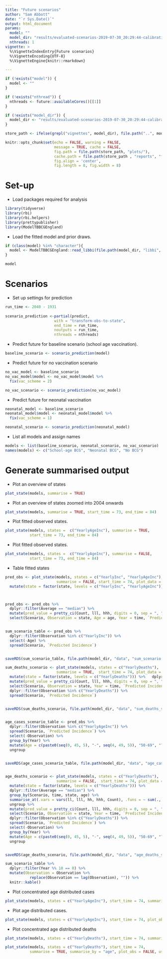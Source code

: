 ```yaml
---
title: "Future scenarios"
author: "Sam Abbott"
date: "`r Sys.Date()`"
output: html_document
params: 
  model: ""
  model_dir: "results/evaluated-scenarios-2019-07-30_20:29:44-calibration-run/transmission_plus_mixing-2019-07-30_20:29:46"
  nthreads: 1
vignette: >
  %\VignetteIndexEntry{Future scenarios}
  %\VignetteEncoding{UTF-8}
  %\VignetteEngine{knitr::rmarkdown}

---
```


```r
if (!exists("model")) {
  model <- ""
}

if (!exists("nthread")) {
  nthreads <- future::availableCores()[[1]]
}

if (!exists("model_dir")) {
  model_dir <- "results/evaluated-scenarios-2019-07-30_20:29:44-calibration-run/transmission_plus_mixing-2019-07-30_20:29:46"
}

store_path <- ifelse(grepl("vignettes", model_dir), file.path("..", model_dir), model_dir)

knitr::opts_chunk$set(echo = FALSE, warning = FALSE, 
                      message = TRUE, cache = FALSE,
                      fig.path = file.path(store_path, "plots/"),
                      cache.path = file.path(store_path , "reports", "future_scenarios/"),
                      fig.align = 'center',
                      fig.length = 8, fig.width = 8)
```

# Set-up

- Load packages required for analysis

```r
library(tidyverse)
library(rbi)
library(rbi.helpers)
library(prettypublisher)
library(ModelTBBCGEngland)
```


- Load the fitted model and prior draws.

```r
if (class(model) %in% "character"){
  model <- ModelTBBCGEngland::read_libbi(file.path(model_dir, "libbi", "posterior"))
}

model
```

# Scenarios

- Set up settings for prediction

```r
run_time <- 2040 - 1931
 
scenario_prediction <-partial(predict,
                      with = "transform-obs-to-state",
                      end_time = run_time, 
                      noutputs = run_time,
                      nthreads = nthreads)
```
- Predict future for baseline scenario (school age vaccination).

```r
baseline_scenario <- scenario_prediction(model)
```

- Predict future for no vaccination scenario

```r
no_vac_model <- baseline_scenario
no_vac_model$model <- no_vac_model$model %>% 
  fix(vac_scheme = 2)

no_vac_scenario <- scenario_prediction(no_vac_model)
```


- Predict future for neonatal vaccination

```r
neonatal_model <- baseline_scenario
neonatal_model$model <- neonatal_model$model %>% 
  fix(vac_scheme = 1)

neonatal_scenario <- scenario_prediction(neonatal_model)
```

- List all models and assign names

```r
models <- list(baseline_scenario, neonatal_scenario, no_vac_scenario)
names(models) <- c("School-age BCG", "Neonatal BCG", "No BCG")
```

# Generate summarised output

- Plot an overview of states 

```r
plot_state(models, summarise = TRUE)
```

- Plot an overview of states zoomed into 2004 onwards

```r
plot_state(models, summarise = TRUE, start_time = 73, end_time = 84)
```

- Plot fitted observed states.

```r
plot_state(models, states =  c("YearlyAgeInc"), summarise = TRUE,
           start_time = 73, end_time = 84)
```

- Plot fitted observed states.

```r
plot_state(models, states =  c("YearlyAgeInc"), summarise = FALSE,
           start_time = 73, end_time = 84)
```

- Table fitted states

```r
pred_obs <- plot_state(models, states = c("YearlyInc", "YearlyAgeInc"), 
                       summarise = FALSE, start_time = 74, plot_data = FALSE, plot_obs = FALSE) %>% 
  mutate(state = factor(state, levels = c("YearlyInc", "YearlyAgeInc")))



pred_obs <- pred_obs %>% 
  dplyr::filter(Average == "median") %>% 
  mutate(pred_value = pretty_ci(Count, lll, hhh, digits = 0, sep = ", ")) %>% 
  select(Scenario, Observation = state, Age = age, Year = time, `Predicted Incidence` = pred_value)


sum_scenario_table <- pred_obs %>% 
  dplyr::filter(Observation %in% c("YearlyInc")) %>% 
  select(-Age) %>% 
  spread(Scenario, `Predicted Incidence`)


saveRDS(sum_scenario_table, file.path(model_dir, "data", "sum_scenario.rds"))

sum_deaths_scenario <- plot_state(models, states = c("YearlyDeaths"), 
                       summarise = TRUE,  start_time = 74, plot_data = FALSE, plot_obs = FALSE) %>% 
  mutate(state = factor(state, levels = c("YearlyDeaths"))) %>%   dplyr::filter(Average == "median") %>% 
  mutate(pred_value = pretty_ci(Count, lll, hhh, digits = 0, sep = ", ")) %>% 
  select(Scenario, Observation = state, Year = time, `Predicted Incidence` = pred_value) %>% 
  dplyr::filter(Observation %in% c("YearlyDeaths")) %>% 
  spread(Scenario, `Predicted Incidence`)


saveRDS(sum_deaths_scenario, file.path(model_dir, "data", "sum_deaths_scenario.rds"))


age_cases_scenario_table <- pred_obs %>% 
  dplyr::filter(Observation %in% c("YearlyAgeInc")) %>% 
  spread(Scenario, `Predicted Incidence`) %>% 
  select(-Observation) %>% 
  group_by(Year) %>% 
  mutate(Age = c(paste0(seq(0, 45, 5), "-", seq(4, 49, 5)), "50-69", "70-89"))  %>% 
  ungroup


saveRDS(age_cases_scenario_table, file.path(model_dir, "data", "age_cases_scenario.rds"))


age_deaths_scenario <- plot_state(models, states = c("YearlyDeaths"), 
                       summarise = FALSE,  start_time = 74, plot_data = FALSE, plot_obs = FALSE) %>% 
  mutate(state = factor(state, levels = c("YearlyDeaths"))) %>%  
  dplyr::filter(Average == "median") %>% 
  group_by(Scenario, time, state, age) %>% 
  summarise_at(.vars = vars(ll, lll, hh, hhh, Count), .funs = ~ sum(., na.rm = TRUE)) %>% 
  ungroup %>% 
  mutate(pred_value = pretty_ci(Count, lll, hhh, digits = 0, sep = ", ")) %>% 
  select(Scenario, Observation = state, Year = time, `Predicted Incidence` = pred_value, Age = age) %>% 
  dplyr::filter(Observation %in% c("YearlyDeaths")) %>% 
  spread(Scenario, `Predicted Incidence`) %>% 
  select(-Observation) %>% 
  group_by(Year) %>% 
  mutate(Age = c(paste0(seq(0, 45, 5), "-", seq(4, 49, 5)), "50-69", "70-89"))  %>% 
  ungroup


saveRDS(age_deaths_scenario, file.path(model_dir, "data", "age_deaths_scenario.rds"))
```

```r
sum_scenario_table %>% 
  dplyr::filter(Year %% 10 == 0) %>%
  mutate(Observation = Observation %>% 
           replace(Observation == lag(Observation), "")) %>% 
  knitr::kable()
```

- Plot concentrated age distributed cases

```r
plot_state(models, states = c("YearlyAgeInc"), start_time = 74, summarise = TRUE, plot_obs = FALSE)
```

- Plot age distributed cases.

```r
plot_state(models, states = c("YearlyAgeInc"), start_time = 74, plot_obs = FALSE)
```

- Plot concentrated age distributed deaths

```r
plot_state(models, states = c("YearlyDeaths"), start_time = 74, summarise = TRUE, plot_obs = FALSE)
```


```r
plot_state(models, states = c("YearlyDeaths"), start_time = 74,
           summarise = TRUE, summarise_by = "age", plot_obs = FALSE, use_comma_formatting = FALSE)
```
